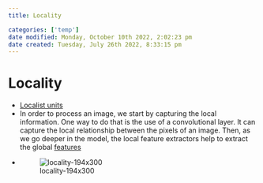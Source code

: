```yaml
---
title: Locality

categories: ['temp']
date modified: Monday, October 10th 2022, 2:02:23 pm
date created: Tuesday, July 26th 2022, 8:33:15 pm
---
```


# Locality
- [Localist units](Localist%20units.qmd)
- In order to process an image, we start by capturing the local information. One way to do that is the use of a convolutional layer. It can capture the local relationship between the pixels of an image. Then, as we go deeper in the model, the local feature extractors help to extract the global [features](Features.qmd)
- ![locality-194x300](images/locality-194x300.webp)



